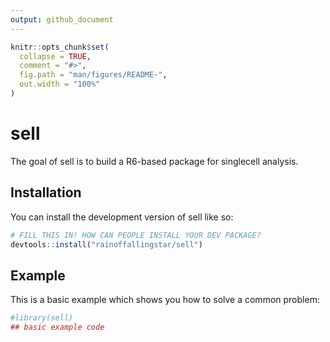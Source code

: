 ---
output: github_document
---

<!-- README.md is generated from README.Rmd. Please edit that file -->

```{r, include = FALSE}
knitr::opts_chunk$set(
  collapse = TRUE,
  comment = "#>",
  fig.path = "man/figures/README-",
  out.width = "100%"
)
```

# sell

<!-- badges: start -->
<!-- badges: end -->

The goal of sell is to build a R6-based package for singlecell analysis.

## Installation

You can install the development version of sell like so:

``` r
# FILL THIS IN! HOW CAN PEOPLE INSTALL YOUR DEV PACKAGE?
devtools::install("rainoffallingstar/sell")
```

## Example

This is a basic example which shows you how to solve a common problem:

```{r example}
#library(sell)
## basic example code
```
